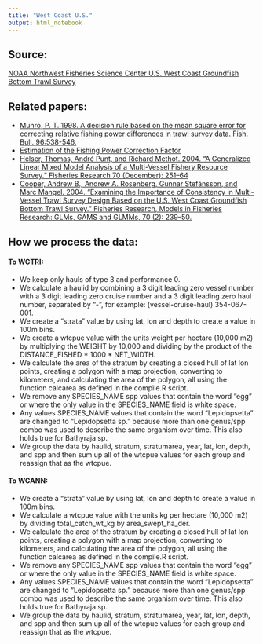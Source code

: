 ```yaml
---
title: "West Coast U.S."
output: html_notebook
---
```


## Source:
[NOAA Northwest Fisheries Science Center U.S. West Coast Groundfish Bottom Trawl Survey](http://www.nwfsc.noaa.gov/research/divisions/fram/groundfish/bottom_trawl.cfm)

## Related papers:  
- [Munro, P. T. 1998. A decision rule based on the mean square error for correcting relative fishing power differences in trawl survey data. Fish. Bull. 96:538-546.](https://www.st.nmfs.noaa.gov/spo/FishBull/963/munro.pdf)  
- [Estimation of the Fishing Power Correction Factor](ftp://ftp.library.noaa.gov/noaa_documents.lib/NMFS/AFSC/AFSC_PR/PR1992-01.pdf)  
- [Helser, Thomas, André Punt, and Richard Methot. 2004. “A Generalized Linear Mixed Model Analysis of a Multi-Vessel Fishery Resource Survey.” Fisheries Research 70 (December): 251–64](https://doi.org/10.1016/j.fishres.2004.08.007)  
- [Cooper, Andrew B., Andrew A. Rosenberg, Gunnar Stefánsson, and Marc Mangel. 2004. “Examining the Importance of Consistency in Multi-Vessel Trawl Survey Design Based on the U.S. West Coast Groundfish Bottom Trawl Survey.” Fisheries Research, Models in Fisheries Research: GLMs, GAMS and GLMMs, 70 (2): 239–50.](https://doi.org/10.1016/j.fishres.2004.08.006)  

## How we process the data:  
#### To WCTRI:
- We keep only hauls of type 3 and performance 0.  
- We calculate a haulid by combining a 3 digit leading zero vessel number with a 3 digit leading zero cruise number and a 3 digit leading zero haul number, separated by "-", for example: (vessel-cruise-haul) 354-067-001.
- We create a "strata" value by using lat, lon and depth to create a value in 100m bins.  
- We create a wtcpue value with the units weight per hectare (10,000 m2) by multiplying the WEIGHT by 10,000 and dividing by the product of the DISTANCE_FISHED * 1000 * NET_WIDTH.  
- We calculate the area of the stratum by creating a closed hull of lat lon points, creating a polygon with a map projection, converting to kilometers, and calculating the area of the polygon, all using the function calcarea as defined in the compile.R script.  
- We remove any SPECIES_NAME spp values that contain the word "egg" or where the only value in the SPECIES_NAME field is white space.  
- Any values SPECIES_NAME values that contain the word "Lepidopsetta" are changed to "Lepidopsetta sp." because more than one genus/spp combo was used to describe the same organism over time.  This also holds true for Bathyraja sp.  
- We group the data by haulid, stratum, stratumarea, year, lat, lon, depth,  and spp and then sum up all of the wtcpue values for each group and reassign that as the wtcpue.    

#### To WCANN:
- We create a "strata" value by using lat, lon and depth to create a value in 100m bins.  
- We calculate a wtcpue value with the units kg per hectare (10,000 m2) by dividing total_catch_wt_kg by area_swept_ha_der.
- We calculate the area of the stratum by creating a closed hull of lat lon points, creating a polygon with a map projection, converting to kilometers, and calculating the area of the polygon, all using the function calcarea as defined in the compile.R script.   
- We remove any SPECIES_NAME spp values that contain the word "egg" or where the only value in the SPECIES_NAME field is white space.  
- Any values SPECIES_NAME values that contain the word "Lepidopsetta" are changed to "Lepidopsetta sp." because more than one genus/spp combo was used to describe the same organism over time.  This also holds true for Bathyraja sp.  
- We group the data by haulid, stratum, stratumarea, year, lat, lon, depth,  and spp and then sum up all of the wtcpue values for each group and reassign that as the wtcpue.   

